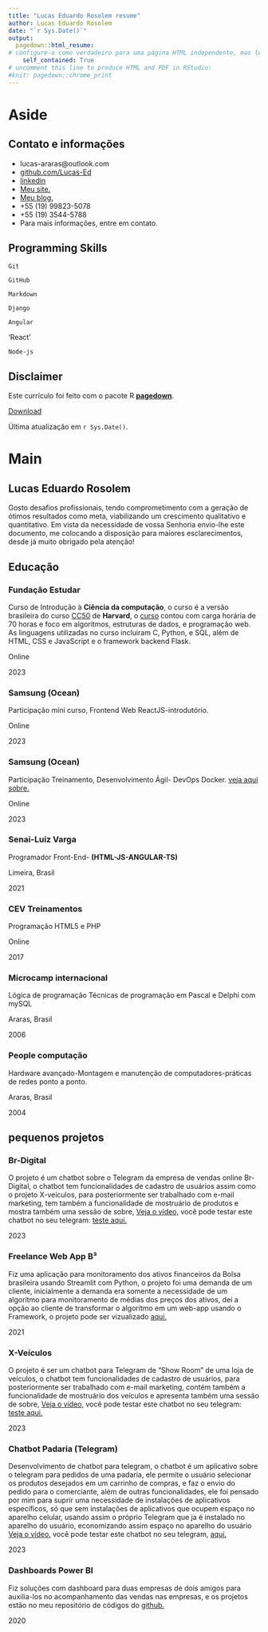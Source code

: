 ```yaml
---
title: "Lucas Eduardo Rosolem resume"
author: Lucas Eduardo Rosolem 
date: "`r Sys.Date()`"
output:
  pagedown::html_resume:
# configure-o como verdadeiro para uma página HTML independente, mas levará mais tempo para renderizar
    self_contained: True
# uncomment this line to produce HTML and PDF in RStudio:
#knit: pagedown::chrome_print
---
```


Aside
================================================================================


<!--![Lijia Yu](https://avatars1.githubusercontent.com/u/895125?s=400&v=4){width=80%}-->


Contato e informações {#contact}
--------------------------------------------------------------------------------

- <i class="fa fa-envelope"></i> lucas-araras@outlook.com
- <i class="fa fa-github"></i> [github.com/Lucas-Ed](https://bit.ly/2HcqU7j)
- <i class="fab fa-linkedin-in"></i> [linkedin](https://bit.ly/3cxTFI3)
- <i class="fa-solid fa-shop"></i> [Meu site.](https://bit.ly/3LqsyAh)
- <i class="fa-brands fa-blogger"></i> [Meu blog.](https://bit.ly/47reCiX)
- <i class="fa fa-phone"></i> +55 (19) 99823-5078
- <i class="fa fa-phone"></i> +55 (19) 3544-5788
- Para mais informações, entre em contato.


Programming Skills {#skills}
--------------------------------------------------------------------------------
<!--https://fontawesome.com/-->

<!--- ### Linguagens de programação--->

<i class="fas fa-code-branch"></i> `Git`

<i class="fab fa-github"></i> `GitHub`

<i class="fab fa-markdown"></i> `Markdown`

<i class="fa-brands fa-python"></i> `Django`

<i class="fa-brands fa-angular"></i> `Angular`

<i class="fa-brands fa-react"></i> 'React'

<!--<i class="fab fa-html5"></i> `HTML5`

<i class="fab fa-css3-alt"></i> `CSS`

<i class="fa-brands fa-square-js"></i> `JS`

<i class="fab fa-python"></i></i> `Python`-->

<i class="fa-brands fa-node"></i> `Node-js`

<!--<i class="fab fa-wordpress"></i> `Wordpress`


- ### Frameworks e bibliotecas


<i class="fa-brands fa-python"></i> `Django`

<i class="fa-brands fa-angular"></i> `Angular`

<i class="fa-brands fa-react"></i> 'React'


- ### Ferramentas de desenvolvimento

<i class="fa-brands fa-visual-studio-code"></i> `Visual Studio Code`

<i class="fab fa-r-project"></i> `R-studio`

<i class="fa-brands fa-docker"></i> `Docker`

<i class="fas fa-tachometer-alt"></i> `Powerbi`
--->


Disclaimer {#disclaimer}
--------------------------------------------------------------------------------
Este currículo foi feito com o pacote R [**pagedown**](https://github.com/rstudio/pagedown).

:::aside
<i class="fas fa-download"></i>
[Download](https://github.com/Lucas-Ed/cv.github.io/blob/0726daaa2de91cb4038236db3ebfc146ed1f5d0b/Lucas%20Eduardo%20Rosolem.pdf)
:::

Última atualização em `r Sys.Date()`.



Main
================================================================================

Lucas Eduardo Rosolem {#title}
--------------------------------------------------------------------------------


Gosto desafios profissionais, tendo comprometimento com a geração de ótimos resultados como meta, viabilizando um crescimento qualitativo e quantitativo. Em vista da necessidade de vossa Senhoria envio-lhe este documento, me colocando a disposição para maiores esclarecimentos, desde já muito obrigado pela atenção! 


Educação {data-icon=graduation-cap data-concise=true}
--------------------------------------------------------------------------------

<!----### Centro universitário FHO Uniararas 
Bacharelado em Economia, interrompido

Araras, Brasil

2021--->

### Fundação Estudar
Curso de Introdução à **Ciência da computação**,
o curso é a versão brasileira do curso [CC50](https://bit.ly/48XIF2r) de **Harvard**,
o [curso](https://bit.ly/3Q6Kth2) contou com carga horária de 70 horas e foco em algoritmos, estruturas de dados, e programação web. As linguagens utilizadas no curso incluiram C, Python, e SQL, além de HTML, CSS e JavaScript e o framework backend Flask.

Online

2023

### Samsung (Ocean)
Participação mini curso,
Frontend Web ReactJS-introdutório.
<!--[certificado.](https://bit.ly/3tyiA9R)-->

Online

2023

### Samsung (Ocean)
Participação Treinamento,
Desenvolvimento Ágil- DevOps Docker.
[veja aqui sobre.](https://bit.ly/3QUU2kw)
<!--[certificado.](https://bit.ly/3QpPgKL)-->

Online

2023

### Senai-Luiz Varga
Programador Front-End-
**(HTML-JS-ANGULAR-TS)**

Limeira, Brasil

2021


### CEV Treinamentos
Programação HTML5 e PHP

Online

2017


<!---### Centro universitário FHO Uniararas
Minicurso-Matemática Financeira usando o Excel

Araras, Brasil

2016--->


<!--### Centro universitário FHO Uniararas
Minicurso-Cenário Economico e alocação de recursos

Araras, Brasil

2016-->


### Microcamp internacional

Lógica de programação
Técnicas de programação em Pascal e
Delphi com mySQL

Araras, Brasil

2006

### People computação

Hardware avançado-Montagem e manutenção de computadores-práticas de redes ponto a ponto. 

Araras, Brasil

2004


<!--Trabalhos voluntários {data-icon=chalkboard-teacher}
--------------------------------------------------------------------------------

<!---### Projeto Educação Financeira - Usina do Saber

Por meio da instituição onde faço graduação, promoveu para alunos da rede pública no bairro da Usina São João em araras.

Araras, Brasil

2018

### Monitoria

Atividades de monitoria na disciplina de Matemática para Economistas na própria graduação.

Araras, Brasil

2018-->

pequenos projetos  {data-icon=suitcase}
--------------------------------------------------------------------------------

### Br-Digital
O projeto é um chatbot sobre o Telegram da empresa de vendas online Br-Digital, o chatbot tem funcionalidades de cadastro de usuários assim como o projeto X-veículos, para posteriormente ser trabalhado com e-mail marketing, tem também a funcionalidade de mostruário de produtos e mostra também uma sessão de sobre, [Veja o vídeo,](https://streamable.com/vekx43) você pode testar este chatbot no seu telegram: [teste aqui.](https://bit.ly/478OmsT)


2023


### Freelance Web App B³
Fiz uma aplicação para monitoramento dos ativos financeiros da Bolsa brasileira usando Streamlit com Python, o projeto foi uma demanda de um cliente, inicialmente a demanda era somente a necessidade de um algoritmo para monitoramento de médias dos preços dos ativos, dei a opção ao cliente de transformar o algoritmo em um web-app usando o Framework, o projeto pode ser vizualizado [aqui.](https://bit.ly/3tEyRu5)

2021

### X-Veículos
O projeto é ser um chatbot para Telegram de "Show Room " de uma loja de veículos, o chatbot tem funcionalidades de cadastro de usuários, para posteriormente ser trabalhado com e-mail marketing, contém também a funcionalidade de mostruário dos veículos e apresenta também uma sessão de sobre, [Veja o vídeo,](https://streamable.com/xvpfsh) você pode testar este chatbot no seu telegram: [teste aqui.](https://bit.ly/47q0Vjw)


2023


### Chatbot Padaria (Telegram)
Desenvolvimento de chatbot para telegram, o chatbot é um aplicativo sobre o telegram para pedidos de uma padaria, ele permite o usuário selecionar os produtos desejados em um carrinho de compras, e faz o envio do pedido para o comerciante, além de outras funcionalidades, ele foi pensado por mim para suprir uma necessidade de instalações de aplicativos específicos, só que sem instalações de aplicativos que ocupem espaço no aparelho celular, usando assim o próprio Telegram que ja é instalado no aparelho do usuário, economizando assim espaço no aparelho do usuário  [Veja o vídeo,](https://bit.ly/3L9uyNd) você pode testar este chatbot no seu telegram, [aqui.](https://bit.ly/3uaC3xK)


2023


### Dashboards Power BI
Fiz soluções com dashboard para duas empresas de dois amigos para auxilia-los no acompanhamento das vendas nas empresas, e os projetos estão no meu repositório de códigos do [github.](https://bit.ly/3wn4EfE)


2020
